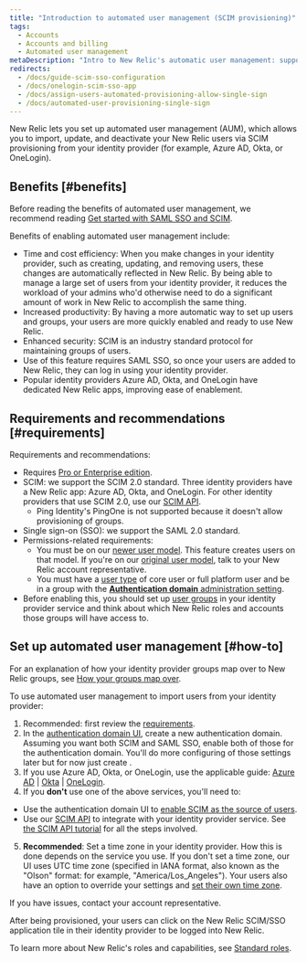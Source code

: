 ```yaml
---
title: "Introduction to automated user management (SCIM provisioning)"
tags:
  - Accounts
  - Accounts and billing
  - Automated user management
metaDescription: "Intro to New Relic's automatic user management: support for SCIM provisioning for OneLogin, Okta, Azure AD, and more."
redirects:
  - /docs/guide-scim-sso-configuration
  - /docs/onelogin-scim-sso-app
  - /docs/assign-users-automated-provisioning-allow-single-sign
  - /docs/automated-user-provisioning-single-sign
---
```


New Relic lets you set up automated user management (AUM), which allows you to import, update, and deactivate your New Relic users via SCIM provisioning from your identity provider (for example, Azure AD, Okta, or OneLogin).

## Benefits [#benefits]

Before reading the benefits of automated user management, we recommend reading [Get started with SAML SSO and SCIM](/docs/accounts/accounts-billing/new-relic-one-user-management/introduction-saml-scim).

Benefits of enabling automated user management include:

* Time and cost efficiency: When you make changes in your identity provider, such as creating, updating, and removing users, these changes are automatically reflected in New Relic. By being able to manage a large set of users from your identity provider, it reduces the workload of your admins who'd otherwise need to do a significant amount of work in New Relic to accomplish the same thing.
* Increased productivity: By having a more automatic way to set up users and groups, your users are more quickly enabled and ready to use New Relic.
* Enhanced security: SCIM is an industry standard protocol for maintaining groups of users.
* Use of this feature requires SAML SSO, so once your users are added to New Relic, they can log in using your identity provider.
* Popular identity providers Azure AD, Okta, and OneLogin have dedicated New Relic apps, improving ease of enablement.

## Requirements and recommendations [#requirements]

Requirements and recommendations:

* Requires [Pro or Enterprise edition](https://newrelic.com/pricing).
* SCIM: we support the SCIM 2.0 standard. Three identity providers have a New Relic app: Azure AD, Okta, and OneLogin. For other identity providers that use SCIM 2.0, use our [SCIM API](/docs/accounts/accounts/automated-user-management/scim-support-automated-user-management).
  * Ping Identity's PingOne is not supported because it doesn't allow provisioning of groups.
* Single sign-on (SSO): we support the SAML 2.0 standard.
* Permissions-related requirements:
  * You must be on our [newer user model](/docs/accounts/original-accounts-billing/original-users-roles/overview-user-models). This feature creates users on that model. If you're on our [original user model](/docs/accounts/original-accounts-billing/original-users-roles/overview-user-models), talk to your New Relic account representative.
  * You must have a [user type](/docs/accounts/accounts-billing/new-relic-one-user-management/user-type) of core user or full platform user and be in a group with the [**Authentication domain** administration setting](/docs/accounts/accounts-billing/new-relic-one-user-management/user-management-concepts#admin-settings).
* Before enabling this, you should set up [user groups](/docs/accounts/accounts/automated-user-management/roles-permissions-automated-user-management) in your identity provider service and think about which New Relic roles and accounts those groups will have access to.

## Set up automated user management [#how-to]

For an explanation of how your identity provider groups map over to New Relic groups, see [How your groups map over](/docs/accounts/accounts/automated-user-management/roles-permissions-automated-user-management).

To use automated user management to import users from your identity provider:

1. Recommended: first review the [requirements](#requirements).
2. In the [authentication domain UI](/docs/accounts/accounts-billing/new-relic-one-user-management/authentication-domains-saml-sso-scim-more/#ui), create a new authentication domain. Assuming you want both SCIM and SAML SSO, enable both of those for the authentication domain. You'll do more configuring of those settings later but for now just create . 
3. If you use Azure AD, Okta, or OneLogin, use the applicable guide: [Azure AD](/docs/azure-scimsso-application-configuration) \| [Okta](/docs/okta-scimsso-application-configuration) \| [OneLogin](/docs/onelogin-scimsso-application-configuration).
4. If you **don't** use one of the above services, you'll need to:

* Use the authentication domain UI to [enable SCIM as the source of users](/docs/accounts/accounts-billing/new-relic-one-user-management/authentication-domains-saml-sso-scim-more/#source-users).
* Use our [SCIM API](/docs/accounts/accounts/automated-user-management/scim-support-automated-user-management) to integrate with your identity provider service. See [the SCIM API tutorial](/docs/accounts/accounts/automated-user-management/tutorial-manage-users-groups-scim) for all the steps involved.

5. **Recommended**: Set a time zone in your identity provider. How this is done depends on the service you use. If you don't set a time zone, our UI uses UTC time zone (specified in IANA format, also known as the "Olson" format: for example, "America/Los_Angeles"). Your users also have an option to override your settings and [set their own time zone](/docs/accounts/accounts-billing/general-account-settings/default-time-zone-setting).

If you have issues, contact your account representative.

After being provisioned, your users can click on the New Relic SCIM/SSO application tile in their identity provider to be logged into New Relic.

To learn more about New Relic's roles and capabilities, see [Standard roles](/docs/accounts/accounts-billing/new-relic-one-user-management/user-management-concepts#standard-roles).
